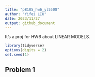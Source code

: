 ```yaml
---
title: "p8105_hw6_yl5508"
author: "Yifei LIU"
date: 2023/11/27
output: github_document
---
```


It's a proj for HW6 about LINEAR MODELS.\

```r
library(tidyverse)
options(digits = 2)
set.seed(1)
```

## Problem 1